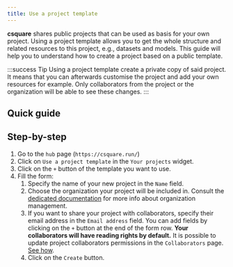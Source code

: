 ```yaml
---
title: Use a project template
---
```



**csquare** shares public projects that can be used as basis for your own project. Using a project template allows
you to get the whole structure and related resources to this project, e.g., datasets and models. This guide will help
you to understand how to create a project based on a public template.

:::success Tip
Using a project template create a private copy of said project. It means that you can afterwards customise the project
and add your own resources for example. Only collaborators from the project or the organization will be able to see
these changes.
:::

## Quick guide

<VideoPlayer src="/videos/projects-use-project-template.webm" />

## Step-by-step

1. Go to the `hub` page (`https://csquare.run/`)
2. Click on `Use a project template` in the `Your projects` widget.
3. Click on the `+` button of the template you want to use.
4. Fill the form:
   1. Specify the name of your new project in the `Name` field.
   2. Choose the organization your project will be included in. Consult the [dedicated documentation](../organizations/introduction) for more info about organization management.
   3. If you want to share your project with collaborators, specify their email address in the `Email address` field. You can add fields by clicking on the `+` button at the end of the form row. **Your collaborators will have reading rights by default.** It is possible to update project collaborators permissions in the `Collaborators` page. [See how](collaborators/update-permissions).
   4. Click on the `Create` button.
